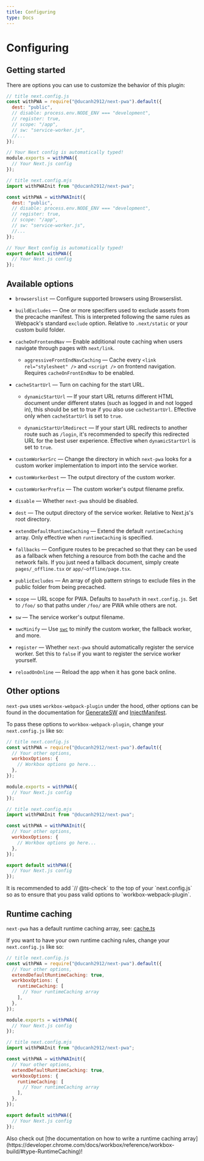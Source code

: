 ```yaml
---
title: Configuring
type: Docs
---
```


# Configuring

## Getting started

There are options you can use to customize the behavior of this plugin:

<Tabs>

```js
// title next.config.js
const withPWA = require("@ducanh2912/next-pwa").default({
  dest: "public",
  // disable: process.env.NODE_ENV === "development",
  // register: true,
  // scope: "/app",
  // sw: "service-worker.js",
  //...
});

// Your Next config is automatically typed!
module.exports = withPWA({
  // Your Next.js config
});
```

```js
// title next.config.mjs
import withPWAInit from "@ducanh2912/next-pwa";

const withPWA = withPWAInit({
  dest: "public",
  // disable: process.env.NODE_ENV === "development",
  // register: true,
  // scope: "/app",
  // sw: "service-worker.js",
  //...
});

// Your Next config is automatically typed!
export default withPWA({
  // Your Next.js config
});
```

</Tabs>

## Available options

- `browserslist` — Configure supported browsers using Browserslist.

- `buildExcludes` — One or more specifiers used to exclude assets from the precache manifest. This is interpreted following the same rules as Webpack's
  standard `exclude` option. Relative to `.next/static` or your custom build folder.

- `cacheOnFrontendNav` — Enable additional route caching when users navigate through pages with `next/link`.

  - `aggressiveFrontEndNavCaching` — Cache every `<link rel="stylesheet" />` and `<script />` on frontend navigation. Requires `cacheOnFrontEndNav` to be enabled.

- `cacheStartUrl` — Turn on caching for the start URL.

  - `dynamicStartUrl` — If your start URL returns different HTML document under different states (such as logged in and not logged in), this
    should be set to true if you also use `cacheStartUrl`. Effective only when `cacheStartUrl` is set to `true`.

  - `dynamicStartUrlRedirect` — If your start URL redirects to another route such as `/login`, it's recommended to specify this redirected URL for the best
    user experience. Effective when `dynamicStartUrl` is set to `true`.

- `customWorkerSrc` — Change the directory in which `next-pwa` looks for a custom worker implementation to import into the service worker.

- `customWorkerDest` — The output directory of the custom worker.

- `customWorkerPrefix` — The custom worker's output filename prefix.

- `disable` — Whether `next-pwa` should be disabled.

- `dest` — The output directory of the service worker. Relative to Next.js's root directory.

- `extendDefaultRuntimeCaching` — Extend the default `runtimeCaching` array. Only effective when `runtimeCaching` is specified.

- `fallbacks` — Configure routes to be precached so that they can be used as a fallback when fetching a resource from both the cache and the network fails.
  If you just need a fallback document, simply create `pages/_offline.tsx` or `app/~offline/page.tsx`.

- `publicExcludes` — An array of glob pattern strings to exclude files in the public folder from being precached.

- `scope` — URL scope for PWA. Defaults to `basePath` in `next.config.js`. Set to `/foo/` so that paths under `/foo/` are PWA while others are not.

- `sw` — The service worker's output filename.

- `swcMinify` — Use [`swc`](https://swc.rs) to minify the custom worker, the fallback worker, and more.

- `register` — Whether `next-pwa` should automatically register the service worker. Set this to `false` if you want to register the service worker yourself.

- `reloadOnOnline` — Reload the app when it has gone back online.

## Other options

`next-pwa` uses `workbox-webpack-plugin` under the hood, other options can be found in the documentation for [GenerateSW](https://developer.chrome.com/docs/workbox/modules/workbox-webpack-plugin/#generatesw-plugin) and
[InjectManifest](https://developer.chrome.com/docs/workbox/modules/workbox-webpack-plugin/#injectmanifest-plugin).

To pass these options to `workbox-webpack-plugin`, change your `next.config.js` like so:

<Tabs>

```js
// title next.config.js
const withPWA = require("@ducanh2912/next-pwa").default({
  // Your other options,
  workboxOptions: {
    // Workbox options go here...
  },
});

module.exports = withPWA({
  // Your Next.js config
});
```

```js
// title next.config.mjs
import withPWAInit from "@ducanh2912/next-pwa";

const withPWA = withPWAInit({
  // Your other options,
  workboxOptions: {
    // Workbox options go here...
  },
});

export default withPWA({
  // Your Next.js config
});
```

</Tabs>

<Callout>
  It is recommended to add `// @ts-check` to the top of your `next.config.js` so
  as to ensure that you pass valid options to `workbox-webpack-plugin`.
</Callout>

## Runtime caching

`next-pwa` has a default runtime caching array, see: [cache.ts](https://github.com/DuCanhGH/next-pwa/tree/master/packages/next-pwa/src/cache.ts)

If you want to have your own runtime caching rules, change your `next.config.js` like so:

<Tabs>

```js
// title next.config.js
const withPWA = require("@ducanh2912/next-pwa").default({
  // Your other options,
  extendDefaultRuntimeCaching: true,
  workboxOptions: {
    runtimeCaching: [
      // Your runtimeCaching array
    ],
  },
});

module.exports = withPWA({
  // Your Next.js config
});
```

```js
// title next.config.mjs
import withPWAInit from "@ducanh2912/next-pwa";

const withPWA = withPWAInit({
  // Your other options,
  extendDefaultRuntimeCaching: true,
  workboxOptions: {
    runtimeCaching: [
      // Your runtimeCaching array
    ],
  },
});

export default withPWA({
  // Your Next.js config
});
```

</Tabs>

<Callout>
  Also check out [the documentation on how to write a runtime caching
  array](https://developer.chrome.com/docs/workbox/reference/workbox-build/#type-RuntimeCaching)!
</Callout>
